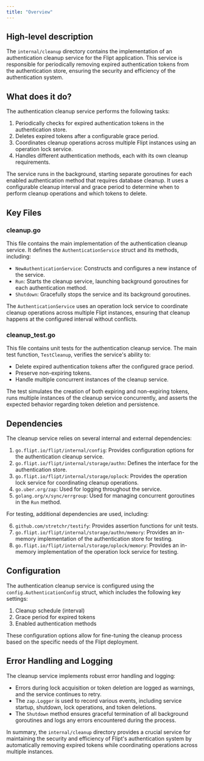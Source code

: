 ```yaml
---
title: "Overview"
---
```


## High-level description
The `internal/cleanup` directory contains the implementation of an authentication cleanup service for the Flipt application. This service is responsible for periodically removing expired authentication tokens from the authentication store, ensuring the security and efficiency of the authentication system.

## What does it do?
The authentication cleanup service performs the following tasks:

1. Periodically checks for expired authentication tokens in the authentication store.
2. Deletes expired tokens after a configurable grace period.
3. Coordinates cleanup operations across multiple Flipt instances using an operation lock service.
4. Handles different authentication methods, each with its own cleanup requirements.

The service runs in the background, starting separate goroutines for each enabled authentication method that requires database cleanup. It uses a configurable cleanup interval and grace period to determine when to perform cleanup operations and which tokens to delete.

## Key Files

### cleanup.go
This file contains the main implementation of the authentication cleanup service. It defines the `AuthenticationService` struct and its methods, including:

- `NewAuthenticationService`: Constructs and configures a new instance of the service.
- `Run`: Starts the cleanup service, launching background goroutines for each authentication method.
- `Shutdown`: Gracefully stops the service and its background goroutines.

The `AuthenticationService` uses an operation lock service to coordinate cleanup operations across multiple Flipt instances, ensuring that cleanup happens at the configured interval without conflicts.

### cleanup_test.go
This file contains unit tests for the authentication cleanup service. The main test function, `TestCleanup`, verifies the service's ability to:

- Delete expired authentication tokens after the configured grace period.
- Preserve non-expiring tokens.
- Handle multiple concurrent instances of the cleanup service.

The test simulates the creation of both expiring and non-expiring tokens, runs multiple instances of the cleanup service concurrently, and asserts the expected behavior regarding token deletion and persistence.

## Dependencies
The cleanup service relies on several internal and external dependencies:

1. `go.flipt.io/flipt/internal/config`: Provides configuration options for the authentication cleanup service.
2. `go.flipt.io/flipt/internal/storage/authn`: Defines the interface for the authentication store.
3. `go.flipt.io/flipt/internal/storage/oplock`: Provides the operation lock service for coordinating cleanup operations.
4. `go.uber.org/zap`: Used for logging throughout the service.
5. `golang.org/x/sync/errgroup`: Used for managing concurrent goroutines in the `Run` method.

For testing, additional dependencies are used, including:

6. `github.com/stretchr/testify`: Provides assertion functions for unit tests.
7. `go.flipt.io/flipt/internal/storage/authn/memory`: Provides an in-memory implementation of the authentication store for testing.
8. `go.flipt.io/flipt/internal/storage/oplock/memory`: Provides an in-memory implementation of the operation lock service for testing.

## Configuration
The authentication cleanup service is configured using the `config.AuthenticationConfig` struct, which includes the following key settings:

1. Cleanup schedule (interval)
2. Grace period for expired tokens
3. Enabled authentication methods

These configuration options allow for fine-tuning the cleanup process based on the specific needs of the Flipt deployment.

## Error Handling and Logging
The cleanup service implements robust error handling and logging:

- Errors during lock acquisition or token deletion are logged as warnings, and the service continues to retry.
- The `zap.Logger` is used to record various events, including service startup, shutdown, lock operations, and token deletions.
- The `Shutdown` method ensures graceful termination of all background goroutines and logs any errors encountered during the process.

In summary, the `internal/cleanup` directory provides a crucial service for maintaining the security and efficiency of Flipt's authentication system by automatically removing expired tokens while coordinating operations across multiple instances.